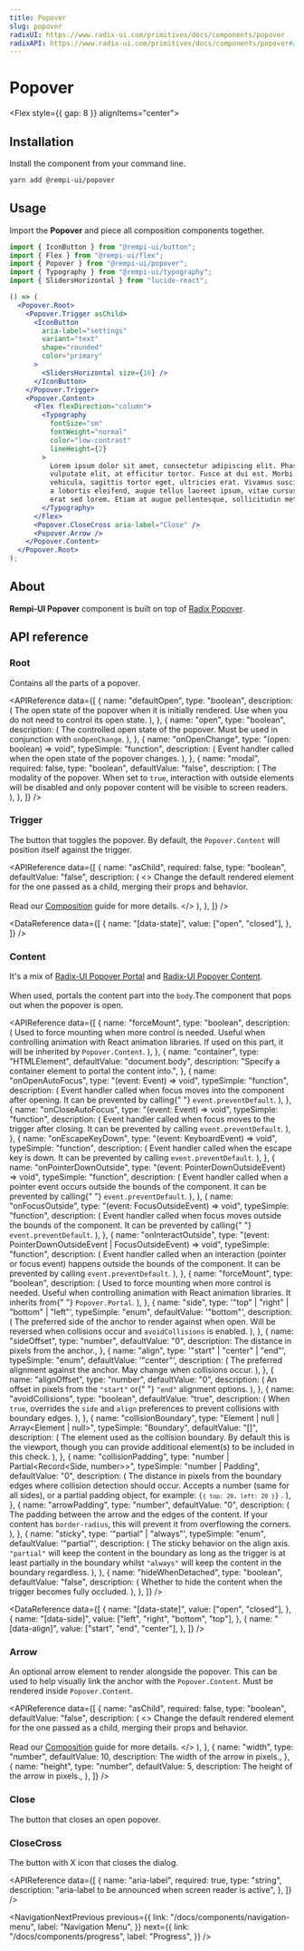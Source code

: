 ```yaml
---
title: Popover
slug: popover
radixUI: https://www.radix-ui.com/primitives/docs/components/popover
radixAPI: https://www.radix-ui.com/primitives/docs/components/popover#api-reference
---
```


# Popover

<Description text="Displays rich content in a portal, triggered by a button." />

<Flex style={{ gap: 8 }} alignItems="center">
  <RadixUI href="https://www.radix-ui.com/primitives/docs/components/popover" />
  <RadixAPI href="https://www.radix-ui.com/primitives/docs/components/popover#api-reference" />
  <SelectVersion />
</Flex>

<PreviewComponent name="popover" />

## Installation

Install the component from your command line.

```bash
yarn add @rempi-ui/popover
```

## Usage

Import the <strong>Popover</strong> and piece all composition components together.

```jsx
import { IconButton } from "@rempi-ui/button";
import { Flex } from "@rempi-ui/flex";
import { Popover } from "@rempi-ui/popover";
import { Typography } from "@rempi-ui/typography";
import { SlidersHorizontal } from "lucide-react";

() => (
  <Popover.Root>
    <Popover.Trigger asChild>
      <IconButton
        aria-label="settings"
        variant="text"
        shape="rounded"
        color="primary"
      >
        <SlidersHorizontal size={16} />
      </IconButton>
    </Popover.Trigger>
    <Popover.Content>
      <Flex flexDirection="column">
        <Typography
          fontSize="sm"
          fontWeight="normal"
          color="low-contrast"
          lineHeight={2}
        >
          Lorem ipsum dolor sit amet, consectetur adipiscing elit. Phasellus ut
          vulputate elit, at efficitur tortor. Fusce at dui est. Morbi ac mauris
          vehicula, sagittis tortor eget, ultricies erat. Vivamus suscipit, arcu
          a lobortis eleifend, augue tellus laoreet ipsum, vitae cursus magna
          erat sed lorem. Etiam at augue pellentesque, sollicitudin metus.
        </Typography>
      </Flex>
      <Popover.CloseCross aria-label="Close" />
      <Popover.Arrow />
    </Popover.Content>
  </Popover.Root>
);
```

## About

<strong>Rempi-UI Popover</strong> component is built on top of [Radix Popover](https://www.radix-ui.com/primitives/docs/components/popover).

## API reference

### Root

Contains all the parts of a popover.

<MoreInfo
  componentName="Radix Popover Root"
  componentLink="https://www.radix-ui.com/primitives/docs/components/popover#root"
/>

<APIReference
  data={[
    {
      name: "defaultOpen",
      type: "boolean",
      description: (
        <span>
          The open state of the popover when it is initially rendered. Use when
          you do not need to control its open state.
        </span>
      ),
    },
    {
      name: "open",
      type: "boolean",
      description: (
        <span>
          The controlled open state of the popover. Must be used in conjunction
          with <code>onOpenChange</code>.
        </span>
      ),
    },
    {
      name: "onOpenChange",
      type: "(open: boolean) => void",
      typeSimple: "function",
      description: (
        <span>
          Event handler called when the open state of the popover changes.
        </span>
      ),
    },
    {
      name: "modal",
      required: false,
      type: "boolean",
      defaultValue: "false",
      description: (
        <span>
          The modality of the popover. When set to <code>true</code>,
          interaction with outside elements will be disabled and only popover
          content will be visible to screen readers.
        </span>
      ),
    },
  ]}
/>

### Trigger

The button that toggles the popover. By default, the `Popover.Content` will position itself against the trigger.

<MoreInfo
  componentName="Radix Popover Trigger"
  componentLink="https://www.radix-ui.com/primitives/docs/components/popover#trigger"
/>

<APIReference
  data={[
    {
      name: "asChild",
      required: false,
      type: "boolean",
      defaultValue: "false",
      description: (
        <>
          Change the default rendered element for the one passed as a child,
          merging their props and behavior.
          <br />
          <br />
          Read our <a href="../guides/composition">Composition</a> guide for more
          details.
        </>
      ),
    },
  ]}
/>

<DataReference
  data={[
    {
      name: "[data-state]",
      value: ["open", "closed"],
    },
  ]}
/>

### Content

It's a mix of [Radix-UI Popover Portal](https://www.radix-ui.com/primitives/docs/components/popover#portal) and [Radix-UI Popover Content](https://www.radix-ui.com/primitives/docs/components/popover#content).<br/><br/>
When used, portals the content part into the `body`.The component that pops out when the popover is open.

<MoreInfo
  componentName="Radix Popover Portal"
  componentLink="https://www.radix-ui.com/primitives/docs/components/popover#portal"
/>

<MoreInfo
  componentName="Radix Popover Content"
  componentLink="https://www.radix-ui.com/primitives/docs/components/popover#content"
/>

<APIReference
  data={[
    {
      name: "forceMount",
      type: "boolean",
      description: (
        <span>
          Used to force mounting when more control is needed. Useful when
          controlling animation with React animation libraries. If used on this
          part, it will be inherited by <code>Popover.Content</code>.
        </span>
      ),
    },
    {
      name: "container",
      type: "HTMLElement",
      defaultValue: "document.body",
      description: "Specify a container element to portal the content into.",
    },
    {
      name: "onOpenAutoFocus",
      type: "(event: Event) => void",
      typeSimple: "function",
      description: (
        <span>
          Event handler called when focus moves into the component after
          opening. It can be prevented by calling{" "}
          <code>event.preventDefault</code>.
        </span>
      ),
    },
    {
      name: "onCloseAutoFocus",
      type: "(event: Event) => void",
      typeSimple: "function",
      description: (
        <span>
          Event handler called when focus moves to the trigger after closing. It
          can be prevented by calling <code>event.preventDefault</code>.
        </span>
      ),
    },
    {
      name: "onEscapeKeyDown",
      type: "(event: KeyboardEvent) => void",
      typeSimple: "function",
      description: (
        <span>
          Event handler called when the escape key is down. It can be prevented
          by calling <code>event.preventDefault</code>.
        </span>
      ),
    },
    {
      name: "onPointerDownOutside",
      type: "(event: PointerDownOutsideEvent) => void",
      typeSimple: "function",
      description: (
        <span>
          Event handler called when a pointer event occurs outside the bounds of
          the component. It can be prevented by calling{" "}
          <code>event.preventDefault</code>.
        </span>
      ),
    },
    {
      name: "onFocusOutside",
      type: "(event: FocusOutsideEvent) => void",
      typeSimple: "function",
      description: (
        <span>
          Event handler called when focus moves outside the bounds of the
          component. It can be prevented by calling{" "}
          <code>event.preventDefault</code>.
        </span>
      ),
    },
    {
      name: "onInteractOutside",
      type: "(event: PointerDownOutsideEvent | FocusOutsideEvent) => void",
      typeSimple: "function",
      description: (
        <span>
          Event handler called when an interaction (pointer or focus event)
          happens outside the bounds of the component. It can be prevented by
          calling <code>event.preventDefault</code>.
        </span>
      ),
    },
    {
      name: "forceMount",
      type: "boolean",
      description: (
        <span>
          Used to force mounting when more control is needed. Useful when
          controlling animation with React animation libraries. It inherits from{" "}
          <code>Popover.Portal</code>.
        </span>
      ),
    },
    {
      name: "side",
      type: '"top" | "right" | "bottom" | "left"',
      typeSimple: "enum",
      defaultValue: '"bottom"',
      description: (
        <span>
          The preferred side of the anchor to render against when open. Will be
          reversed when collisions occur and <code>avoidCollisions</code> is
          enabled.
        </span>
      ),
    },
    {
      name: "sideOffset",
      type: "number",
      defaultValue: "0",
      description: <span>The distance in pixels from the anchor.</span>,
    },
    {
      name: "align",
      type: '"start" | "center" | "end"',
      typeSimple: "enum",
      defaultValue: '"center"',
      description: (
        <span>
          The preferred alignment against the anchor. May change when collisions
          occur.
        </span>
      ),
    },
    {
      name: "alignOffset",
      type: "number",
      defaultValue: "0",
      description: (
        <span>
          An offset in pixels from the <code>"start"</code> or{" "}
          <code>"end"</code> alignment options.
        </span>
      ),
    },
    {
      name: "avoidCollisions",
      type: "boolean",
      defaultValue: "true",
      description: (
        <span>
          When <code>true</code>, overrides the <code>side</code> and
          <code>align</code> preferences to prevent collisions with boundary edges.
        </span>
      ),
    },
    {
      name: "collisionBoundary",
      type: "Element | null | Array<Element | null>",
      typeSimple: "Boundary",
      defaultValue: "[]",
      description: (
        <span>
          The element used as the collision boundary. By default this is the
          viewport, though you can provide additional element(s) to be included
          in this check.
        </span>
      ),
    },
    {
      name: "collisionPadding",
      type: "number | Partial<Record<Side, number>>",
      typeSimple: "number | Padding",
      defaultValue: "0",
      description: (
        <span>
          The distance in pixels from the boundary edges where collision
          detection should occur. Accepts a number (same for all sides), or a
          partial padding object, for example: <code>{`{ top: 20, left: 20 }`}</code>
          .
        </span>
      ),
    },
    {
      name: "arrowPadding",
      type: "number",
      defaultValue: "0",
      description: (
        <span>
          The padding between the arrow and the edges of the content. If your
          content has <code>border-radius</code>, this will prevent it from
          overflowing the corners.
        </span>
      ),
    },
    {
      name: "sticky",
      type: '"partial" | "always"',
      typeSimple: "enum",
      defaultValue: '"partial"',
      description: (
        <span>
          The sticky behavior on the align axis. <code>"partial"</code> will
          keep the content in the boundary as long as the trigger is at least
          partially in the boundary whilst <code>"always"</code> will keep the
          content in the boundary regardless.
        </span>
      ),
    },
    {
      name: "hideWhenDetached",
      type: "boolean",
      defaultValue: "false",
      description: (
        <span>
          Whether to hide the content when the trigger becomes fully occluded.
        </span>
      ),
    },
  ]}
/>

<DataReference
  data={[
    {
      name: "[data-state]",
      value: ["open", "closed"],
    },
    {
      name: "[data-side]",
      value: ["left", "right", "bottom", "top"],
    },
    {
      name: "[data-align]",
      value: ["start", "end", "center"],
    },
  ]}
/>

### Arrow

An optional arrow element to render alongside the popover. This can be used to help visually link the anchor with the `Popover.Content`. Must be rendered inside `Popover.Content`.

<MoreInfo
  componentName="Radix Popover Arrow"
  componentLink="https://www.radix-ui.com/primitives/docs/components/popover#arrow"
/>

<APIReference
  data={[
    {
      name: "asChild",
      required: false,
      type: "boolean",
      defaultValue: "false",
      description: (
        <>
          Change the default rendered element for the one passed as a child,
          merging their props and behavior.
          <br />
          <br />
          Read our <a href="../guides/composition">Composition</a> guide for more
          details.
        </>
      ),
    },
    {
      name: "width",
      type: "number",
      defaultValue: 10,
      description: <span>The width of the arrow in pixels.</span>,
    },
    {
      name: "height",
      type: "number",
      defaultValue: 5,
      description: <span>The height of the arrow in pixels.</span>,
    },
  ]}
/>

### Close

The button that closes an open popover.

<MoreInfo
  componentName="Radix Popover Close"
  componentLink="https://www.radix-ui.com/primitives/docs/components/popover#close"
/>

### CloseCross

The button with X icon that closes the dialog.

<APIReference
  data={[
    {
      name: "aria-label",
      required: true,
      type: "string",
      description: "aria-label to be announced when screen reader is active",
    },
  ]}
/>

<NavigationNextPrevious
  previous={{
    link: "/docs/components/navigation-menu",
    label: "Navigation Menu",
  }}
  next={{
    link: "/docs/components/progress",
    label: "Progress",
  }}
/>

<EditThisPage url="components/en-US/popover/1.0.1.mdx" />
